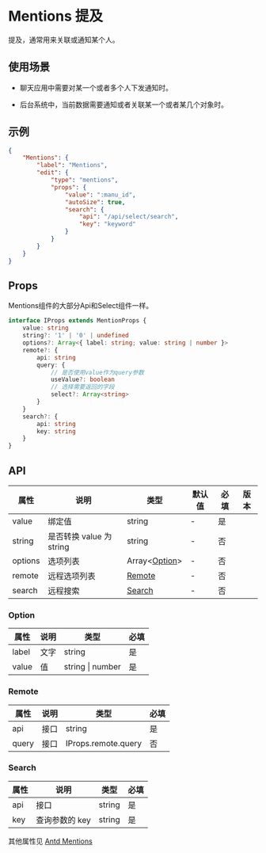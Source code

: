 # Mentions 提及

提及，通常用来关联或通知某个人。

## 使用场景

- 聊天应用中需要对某一个或者多个人下发通知时。

- 后台系统中，当前数据需要通知或者关联某一个或者某几个对象时。

## 示例

```json
{
	"Mentions": {
		"label": "Mentions",
		"edit": {
			"type": "mentions",
			"props": {
				"value": ":manu_id",
				"autoSize": true,
				"search": {
					"api": "/api/select/search",
					"key": "keyword"
				}
			}
		}
	}
}
```

## Props

<Notice type='success'>Mentions组件的大部分Api和Select组件一样。</Notice>

```ts
interface IProps extends MentionProps {
	value: string
	string?: '1' | '0' | undefined
	options?: Array<{ label: string; value: string | number }>
	remote?: {
		api: string
		query: {
			// 是否使用value作为query参数
			useValue?: boolean
			// 选择需要返回的字段
			select?: Array<string>
		}
	}
	search?: {
		api: string
		key: string
	}
}
```

## API

| 属性    | 说明                     | 类型                     | 默认值 | 必填 | 版本 |
| ------- | ------------------------ | ------------------------ | ------ | ---- | ---- |
| value   | 绑定值                   | string                   | -      | 是   |      |
| string  | 是否转换 value 为 string | string                   | -      | 否   |      |
| options | 选项列表                 | Array<[Option](#Option)> | -      | 否   |      |
| remote  | 远程选项列表             | [Remote](#Remote)        | -      | 否   |      |
| search  | 远程搜索                 | [Search](#Search)        | -      | 否   |      |

### Option

| 属性  | 说明 | 类型             | 必填 |
| ----- | ---- | ---------------- | ---- |
| label | 文字 | string           | 是   |
| value | 值   | string \| number | 是   |

### Remote

| 属性  | 说明 | 类型                | 必填 |
| ----- | ---- | ------------------- | ---- |
| api   | 接口 | string              | 是   |
| query | 接口 | IProps.remote.query | 否   |

### Search

| 属性 | 说明           | 类型   | 必填 |
| ---- | -------------- | ------ | ---- |
| api  | 接口           | string | 是   |
| key  | 查询参数的 key | string | 是   |

其他属性见 [Antd Mentions](https://ant-design.gitee.io/components/mentions-cn/)
